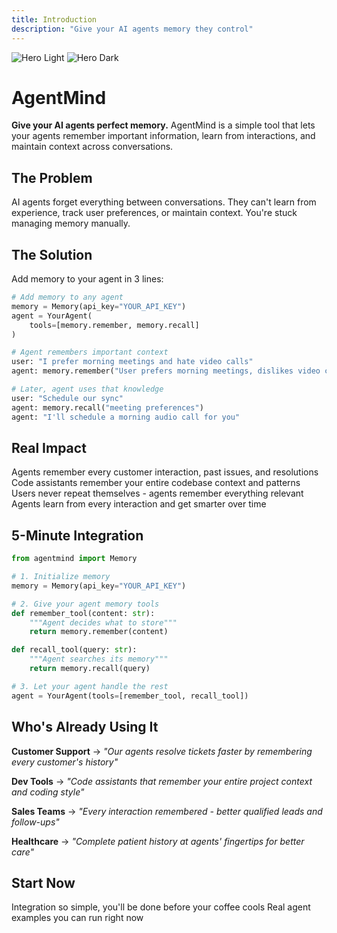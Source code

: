 ```yaml
---
title: Introduction
description: "Give your AI agents memory they control"
---
```


<img
  className="block dark:hidden"
  src="/images/hero-light.svg"
  alt="Hero Light"
/>
<img
  className="hidden dark:block"
  src="/images/hero-dark.svg"
  alt="Hero Dark"
/>

# AgentMind

**Give your AI agents perfect memory.** AgentMind is a simple tool that lets your agents remember important information, learn from interactions, and maintain context across conversations.

## The Problem

AI agents forget everything between conversations. They can't learn from experience, track user preferences, or maintain context. You're stuck managing memory manually.

## The Solution

Add memory to your agent in 3 lines:

```python
# Add memory to any agent
memory = Memory(api_key="YOUR_API_KEY")
agent = YourAgent(
    tools=[memory.remember, memory.recall]
)

# Agent remembers important context
user: "I prefer morning meetings and hate video calls"
agent: memory.remember("User prefers morning meetings, dislikes video calls")

# Later, agent uses that knowledge
user: "Schedule our sync"
agent: memory.recall("meeting preferences")
agent: "I'll schedule a morning audio call for you"
```

## Real Impact

<CardGroup cols={2}>
  <Card
    title="Faster Support"
    icon="clock"
  >
    Agents remember every customer interaction, past issues, and resolutions
  </Card>
  <Card
    title="Better Development"
    icon="rocket"
  >
    Code assistants remember your entire codebase context and patterns
  </Card>
  <Card
    title="No Repetition"
    icon="arrows-rotate"
  >
    Users never repeat themselves - agents remember everything relevant
  </Card>
  <Card
    title="Self-Improving Agents"
    icon="chart-line"
  >
    Agents learn from every interaction and get smarter over time
  </Card>
</CardGroup>

## 5-Minute Integration

```python
from agentmind import Memory

# 1. Initialize memory
memory = Memory(api_key="YOUR_API_KEY")

# 2. Give your agent memory tools
def remember_tool(content: str):
    """Agent decides what to store"""
    return memory.remember(content)

def recall_tool(query: str):
    """Agent searches its memory"""
    return memory.recall(query)

# 3. Let your agent handle the rest
agent = YourAgent(tools=[remember_tool, recall_tool])
```

## Who's Already Using It

**Customer Support** → *"Our agents resolve tickets faster by remembering every customer's history"*

**Dev Tools** → *"Code assistants that remember your entire project context and coding style"*

**Sales Teams** → *"Every interaction remembered - better qualified leads and follow-ups"*

**Healthcare** → *"Complete patient history at agents' fingertips for better care"*

## Start Now

<CardGroup cols={2}>
  <Card
    title="5-Minute Quickstart"
    icon="bolt"
    href="/quickstart"
  >
    Integration so simple, you'll be done before your coffee cools
  </Card>
  <Card
    title="See It In Action"
    icon="play"
    href="/essentials/quick-examples"
  >
    Real agent examples you can run right now
  </Card>
</CardGroup>
